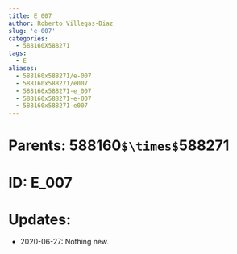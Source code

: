 ```yaml
---
title: E_007
author: Roberto Villegas-Diaz
slug: 'e-007'
categories:
  - 588160X588271
tags:
  - E
aliases:
  - 588160x588271/e-007
  - 588160x588271/e007
  - 588160x588271-e_007
  - 588160x588271-e-007
  - 588160x588271-e007
---
```


# **Parents**: 588160`$\times$`588271
# **ID**: E_007
# **Updates**: 
 - 2020-06-27: Nothing new.
